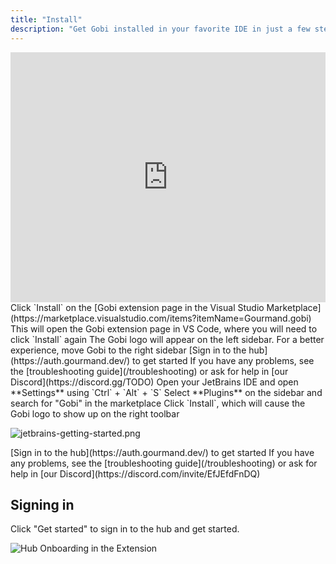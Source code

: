 ```yaml
---
title: "Install"
description: "Get Gobi installed in your favorite IDE in just a few steps."
---
```


<iframe
  width="100%"
  height="400"
  src="https://www.youtube.com/embed/gjekTru4Cg4"
  title="Install Gobi VS Code Extension"
  frameborder="0"
  allow="accelerometer; autoplay; clipboard-write; encrypted-media; gyroscope; picture-in-picture"
  allowfullscreen
></iframe>

<Tabs>
<Tab title="VS Code">

<Steps>
<Step title="Install from Marketplace">
Click `Install` on the [Gobi extension page in the Visual Studio Marketplace](https://marketplace.visualstudio.com/items?itemName=Gourmand.gobi)
</Step>

<Step title="Install in VS Code">
  This will open the Gobi extension page in VS Code, where you will need to
  click `Install` again
</Step>

<Step title="Move to Right Sidebar">
The Gobi logo will appear on the left sidebar. For a better experience, move Gobi to the right sidebar

</Step>

<Step title="Sign In">
[Sign in to the hub](https://auth.gourmand.dev/) to get started
</Step>
</Steps>

<Info>
  If you have any problems, see the [troubleshooting guide](/troubleshooting) or
  ask for help in [our Discord](https://discord.gg/TODO)
</Info>

</Tab>

<Tab title="JetBrains">

<Steps>
<Step title="Open Settings">
Open your JetBrains IDE and open **Settings** using `Ctrl` + `Alt` + `S`
</Step>

<Step title="Find Gobi Plugin">
  Select **Plugins** on the sidebar and search for "Gobi" in the marketplace
</Step>

<Step title="Install Plugin">
Click `Install`, which will cause the Gobi logo to show up on the right toolbar

![jetbrains-getting-started.png](/images/getting-started/images/jetbrains-getting-started-d62b7edee1cdd58508c5075faf285955.png)

</Step>

<Step title="Sign In">
[Sign in to the hub](https://auth.gourmand.dev/) to get started
</Step>
</Steps>

<Info>
  If you have any problems, see the [troubleshooting guide](/troubleshooting) or
  ask for help in [our Discord](https://discord.com/invite/EfJEfdFnDQ)
</Info>

</Tab>
</Tabs>

## Signing in

Click "Get started" to sign in to the hub and get started.

![Hub Onboarding in the Extension](../images/getting-started/images/hub-onboarding-card-81abd457b6d131c4b0aa89a5a6d647d3.png)
